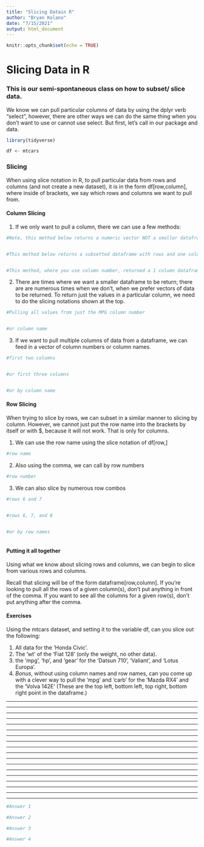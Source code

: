 ```yaml
---
title: "Slicing Datain R"
author: "Bryan Kolano"
date: "7/15/2021"
output: html_document
---
```


```r
knitr::opts_chunk$set(echo = TRUE)
```

# Slicing Data in R

### This is our semi-spontaneous class on how to subset/ slice data.

 We know we can pull particular columns of data by using the dplyr verb "select", however, there are other ways we can do the same thing when you don't want to use or cannot use select.  But first, let's call in our package and data.

```r

library(tidyverse)

df <- mtcars
```

### Slicing
When using slice notation in R, to pull particular data from rows and columns (and not create a new dataset), it is in the form
df[row,column], where inside of brackets, we say which rows and columns we want to pull from.
 
#### Column Slicing 
1. If we only want to pull a column, there we can use a few methods:


```r
#Note, this method below returns a numeric vector NOT a smaller dataframe.


#This method below returns a subsetted dataframe with rows and one column.


#This method, where you use column number, returned a 1 column dataframe.

```
2. There are times where we want a smaller dataframe to be return; there are are numerous times when we don't, when we prefer vectors of data to be returned.  To return just the values in a particular column, we need to do the slicing notations shown at the top.  

```r
#Pulling all values from just the MPG column number


#or column name

```

3. If we want to pull multiple columns of data from a dataframe, we can feed in a vector of column numbers or column names.
```r

#first two columns


#or first three columns


#or by column name


``` 
 




#### Row Slicing 
When trying to slice by rows, we can subset in a similar manner to slicing by column.
However, we cannot just put the row name into the brackets by itself or with $, because it will not work.  That is only for columns.

1. We can use the row name using the slice notation of df[row,]
```r
#row name


```


2. Also using the comma, we can call by row numbers
```r
#row number

```

3. We can also slice by numerous row combos
```r
#rows 6 and 7


#rows 6, 7, and 8


#or by row names



```

#### Putting it all together
Using what we know about slicing rows and columns, we can begin to slice from various rows and columns.

Recall that slicing will be of the form dataframe[row,column].  If you're looking to pull all the rows of a given column(s), don't put anything in front of the comma.  If you want to see all the columns for a given row(s), don't put anything after the comma.

#### Exercises

Using the mtcars dataset, and setting it to the variable df, can you slice out the following:

1. All data for the 'Honda Civic'. 
2. The 'wt' of the 'Fiat 128' (only the weight, no other data).
3. the 'mpg', 'hp', and 'gear' for the 'Datsun 710', 'Valiant', and 'Lotus Europa'.
4. *Bonus*, without using column names and row names, can you come up with a clever way to pull the 'mpg' and 'carb' for the 'Mazda RX4' and the 'Volva 142E' (These are the top left, bottom left, top right, bottom right point in the dataframe.)

***
***
***
***
***
***
***
***
***
***
***
***
***
***
***
***
***
***
```r
#Answer 1

```

```r
#Answer 2

```

```r
#Answer 3

```

```r
#Answer 4

```